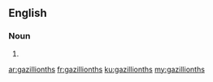 ==English==

===Noun===
{{head|en|plural}}

# {{plural of|gazillionth|lang=en|nocat=1}}

[[ar:gazillionths]]
[[fr:gazillionths]]
[[ku:gazillionths]]
[[my:gazillionths]]